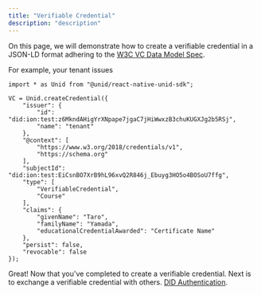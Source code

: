 ```yaml
---
title: "Verifiable Credential"
description: "description"
---
```


On this page, we will demonstrate how to create a verifiable credential in a JSON-LD format adhering to the [W3C VC Data Model Spec](https://www.w3.org/TR/vc-data-model/).

For example, your tenant issues 

```
import * as Unid from "@unid/react-native-unid-sdk";

VC = Unid.createCredential({
    "issuer": {
        "id": "did:ion:test:z6MkndAHigYrXNpape7jgaC7jHiWwxzB3chuKUGXJg2b5RSj",
        "name": "tenant"
    },
    "@context": [
        "https://www.w3.org/2018/credentials/v1",
        "https://schema.org"
    ],
    "subjectId": "did:ion:test:EiCsnBO7XrB9hL96xvQ2R846j_Ebuyg3HO5o4BOSoU7ffg",
    "type": [
        "VerifiableCredential",
        "Course"
    ],
    "claims": {
        "givenName": "Taro",
        "familyName": "Yamada",
        "educationalCredentialAwarded": "Certificate Name"
    },
    "persist": false,
    "revocable": false
});
```

Great! Now that you've completed to create a verifiable credential. Next is to exchange a verifiable credential with others. [DID Authentication](./5-did-auth).
